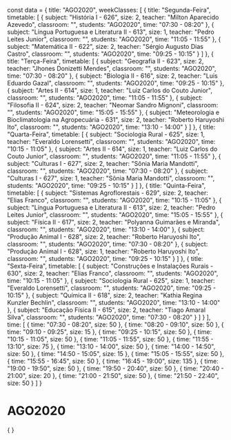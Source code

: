 const data = {
  title: "AGO2020",
  weekClasses: [
    {
      title: "Segunda-Feira",
      timetable: [
        {
          subject: "História I - 626",
          size: 2,
          teacher: "Milton Aparecido Azevedo",
          classroom: "",
          students: "AGO2020",
          time: "07:30 - 08:20"
        },
        {
          subject: "Língua Portuguesa e Literatura II - 613",
          size: 1,
          teacher: "Pedro Leites Junior",
          classroom: "",
          students: "AGO2020",
          time: "11:05 - 11:55"
        },
        {
          subject: "Matemática II - 622",
          size: 2,
          teacher: "Sérgio Augusto Dias Castro",
          classroom: "",
          students: "AGO2020",
          time: "09:25 - 10:15"
        }
      ]
    },
    {
      title: "Terça-Feira",
      timetable: [
        {
          subject: "Geografia II - 623",
          size: 2,
          teacher: "Jhones Donizetti Mendes",
          classroom: "",
          students: "AGO2020",
          time: "07:30 - 08:20"
        },
        {
          subject: "Biologia II - 616",
          size: 2,
          teacher: "Luis Eduardo Gazal",
          classroom: "",
          students: "AGO2020",
          time: "09:25 - 10:15"
        },
        {
          subject: "Artes II - 614",
          size: 1,
          teacher: "Luiz Carlos do Couto Junior",
          classroom: "",
          students: "AGO2020",
          time: "11:05 - 11:55"
        },
        {
          subject: "Filosofia II - 624",
          size: 2,
          teacher: "Neomar Sandro Mignoni",
          classroom: "",
          students: "AGO2020",
          time: "15:05 - 15:55"
        },
        {
          subject: "Meteorologia e Bioclimatologia na Agropecuária - 631",
          size: 2,
          teacher: "Roberto Haruyoshi Ito",
          classroom: "",
          students: "AGO2020",
          time: "13:10 - 14:00"
        }
      ]
    },
    {
      title: "Quarta-Feira",
      timetable: [
        {
          subject: "Sociologia Rural - 625",
          size: 1,
          teacher: "Everaldo Lorensetti",
          classroom: "",
          students: "AGO2020",
          time: "10:15 - 11:05"
        },
        {
          subject: "Artes II - 614",
          size: 1,
          teacher: "Luiz Carlos do Couto Junior",
          classroom: "",
          students: "AGO2020",
          time: "11:05 - 11:55"
        },
        {
          subject: "Culturas I - 627",
          size: 2,
          teacher: "Sônia Maria Mandotti",
          classroom: "",
          students: "AGO2020",
          time: "07:30 - 08:20"
        },
        {
          subject: "Culturas I - 627",
          size: 1,
          teacher: "Sônia Maria Mandotti",
          classroom: "",
          students: "AGO2020",
          time: "09:25 - 10:15"
        }
      ]
    },
    {
      title: "Quinta-Feira",
      timetable: [
        {
          subject: "Sistemas Agroflorestais - 629",
          size: 2,
          teacher: "Elias Franco",
          classroom: "",
          students: "AGO2020",
          time: "10:15 - 11:05"
        },
        {
          subject: "Língua Portuguesa e Literatura II - 613",
          size: 2,
          teacher: "Pedro Leites Junior",
          classroom: "",
          students: "AGO2020",
          time: "15:05 - 15:55"
        },
        {
          subject: "Física II - 617",
          size: 2,
          teacher: "Polyanna Guimarães e Miranda",
          classroom: "",
          students: "AGO2020",
          time: "13:10 - 14:00"
        },
        {
          subject: "Produção Animal I - 628",
          size: 2,
          teacher: "Roberto Haruyoshi Ito",
          classroom: "",
          students: "AGO2020",
          time: "07:30 - 08:20"
        },
        {
          subject: "Produção Animal I - 628",
          size: 1,
          teacher: "Roberto Haruyoshi Ito",
          classroom: "",
          students: "AGO2020",
          time: "09:25 - 10:15"
        }
      ]
    },
    {
      title: "Sexta-Feira",
      timetable: [
        {
          subject: "Construções e Instalações Rurais - 630",
          size: 2,
          teacher: "Elias Franco",
          classroom: "",
          students: "AGO2020",
          time: "10:15 - 11:05"
        },
        {
          subject: "Sociologia Rural - 625",
          size: 1,
          teacher: "Everaldo Lorensetti",
          classroom: "",
          students: "AGO2020",
          time: "09:25 - 10:15"
        },
        {
          subject: "Química II - 618",
          size: 2,
          teacher: "Kathia Regina Kunzler Bechlin",
          classroom: "",
          students: "AGO2020",
          time: "13:10 - 14:00"
        },
        {
          subject: "Educação Física II - 615",
          size: 2,
          teacher: "Tiago Amaral Silva",
          classroom: "",
          students: "AGO2020",
          time: "07:30 - 08:20"
        }
      ]
    }
  ],
  time: [
    {
      time: "07:30 - 08:20",
      size: 50
    },
    {
      time: "08:20 - 09:10",
      size: 50
    },
    {
      time: "09:10 - 09:25",
      size: 15
    },
    {
      time: "09:25 - 10:15",
      size: 50
    },
    {
      time: "10:15 - 11:05",
      size: 50
    },
    {
      time: "11:05 - 11:55",
      size: 50
    },
    {
      time: "11:55 - 13:10",
      size: 75
    },
    {
      time: "13:10 - 14:00",
      size: 50
    },
    {
      time: "14:00 - 14:50",
      size: 50
    },
    {
      time: "14:50 - 15:05",
      size: 15
    },
    {
      time: "15:05 - 15:55",
      size: 50
    },
    {
      time: "15:55 - 16:45",
      size: 50
    },
    {
      time: "16:45 - 19:00",
      size: 135
    },
    {
      time: "19:00 - 19:50",
      size: 50
    },
    {
      time: "19:50 - 20:40",
      size: 50
    },
    {
      time: "20:40 - 21:00",
      size: 20
    },
    {
      time: "21:00 - 21:50",
      size: 50
    },
    {
      time: "21:50 - 22:40",
      size: 50
    }
  ]
}

# AGO2020

<div>
    {
        <Grid
            title={data.title} 
            weekClasses={data.weekClasses} 
            time={data.time}
        />
    }
</div>